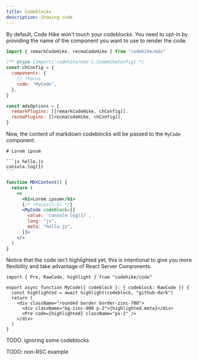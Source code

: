 ```yaml
---
title: Codeblocks
description: Showing code
---
```


By default, Code Hike won't touch your codeblocks. You need to opt-in by providing the name of the component you want to use to render the code.

```js your-config.mjs
import { remarkCodeHike, recmaCodeHike } from "codehike/mdx"

/** @type {import('codehike/mdx').CodeHikeConfig} */
const chConfig = {
  components: {
    // !Focus
    code: "MyCode",
  },
}

const mdxOptions = {
  remarkPlugins: [[remarkCodeHike, chConfig]],
  recmaPlugins: [[recmaCodeHike, chConfig]],
}
```

Now, the content of markdown codeblocks will be passed to the `MyCode` component.

````mdx content.md
# Lorem ipsum

```js hello.js
console.log(1)
```
````

```jsx output.js
function MDXContent() {
  return (
    <>
      <h1>Lorem ipsum</h1>
      {/* !Focus(1:5) */}
      <MyCode codeblock={{
        value: `console.log(1)`,
        lang: "js",
        meta: "hello.js",
      }}>
    </>
  )
}
```

Notice that the code isn't highlighted yet, this is intentional to give you more flexibility and take advantage of React Server Components.

```tsx code.tsx
import { Pre, RawCode, highlight } from "codehike/code"

export async function MyCode({ codeblock }: { codeblock: RawCode }) {
  const highlighted = await highlight(codeblock, "github-dark")
  return (
    <div className="rounded border border-zinc-700">
      <div className="bg-zinc-900 p-2">{highlighted.meta}</div>
      <Pre code={highlighted} className="px-2" />
    </div>
  )
}
```

TODO: ignoring some codeblocks

TODO: non-RSC example
